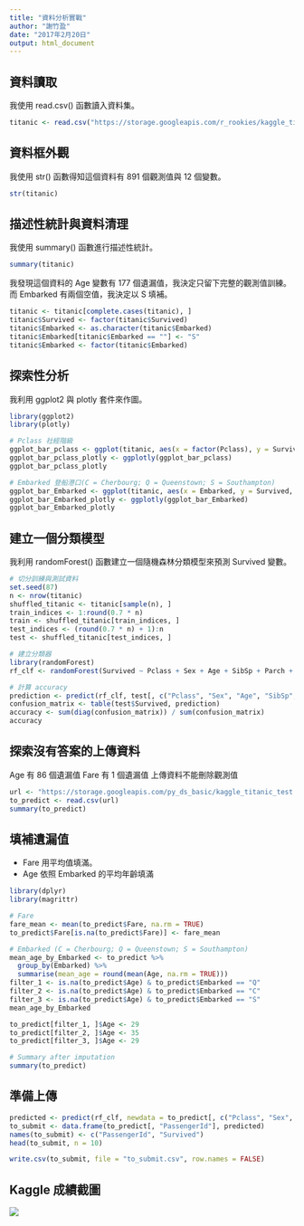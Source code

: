 ```yaml
---
title: "資料分析實戰"
author: "謝竹盈"
date: "2017年2月20日"
output: html_document
---
```

## 資料讀取
我使用 read.csv() 函數讀入資料集。
```r
titanic <- read.csv("https://storage.googleapis.com/r_rookies/kaggle_titanic_train.csv")
```

## 資料框外觀
我使用 str() 函數得知這個資料有 891 個觀測值與 12 個變數。

```R
str(titanic)
```

## 描述性統計與資料清理
我使用 summary() 函數進行描述性統計。


```R
summary(titanic)
```

我發現這個資料的 Age 變數有 177 個遺漏值，我決定只留下完整的觀測值訓練。而 Embarked 有兩個空值，我決定以 S 填補。

```R
titanic <- titanic[complete.cases(titanic), ]
titanic$Survived <- factor(titanic$Survived)
titanic$Embarked <- as.character(titanic$Embarked)
titanic$Embarked[titanic$Embarked == ""] <- "S"
titanic$Embarked <- factor(titanic$Embarked)
```

## 探索性分析
我利用 ggplot2 與 plotly 套件來作圖。
```R
library(ggplot2)
library(plotly)
```
```R
# Pclass 社經階級
ggplot_bar_pclass <- ggplot(titanic, aes(x = factor(Pclass), y = Survived, fill = factor(Pclass))) + geom_bar(stat = "identity", width = .7)
ggplot_bar_pclass_plotly <- ggplotly(ggplot_bar_pclass)
ggplot_bar_pclass_plotly

# Embarked 登船港口(C = Cherbourg; Q = Queenstown; S = Southampton)
ggplot_bar_Embarked <- ggplot(titanic, aes(x = Embarked, y = Survived, fill = Embarked)) + geom_bar(stat = "identity")
ggplot_bar_Embarked_plotly <- ggplotly(ggplot_bar_Embarked)
ggplot_bar_Embarked_plotly

```

## 建立一個分類模型
我利用 randomForest() 函數建立一個隨機森林分類模型來預測 Survived 變數。

```R
# 切分訓練與測試資料
set.seed(87)
n <- nrow(titanic)
shuffled_titanic <- titanic[sample(n), ]
train_indices <- 1:round(0.7 * n)
train <- shuffled_titanic[train_indices, ]
test_indices <- (round(0.7 * n) + 1):n
test <- shuffled_titanic[test_indices, ]

# 建立分類器
library(randomForest)
rf_clf <- randomForest(Survived ~ Pclass + Sex + Age + SibSp + Parch + Fare + Embarked, data = train, ntree = 100)

# 計算 accuracy
prediction <- predict(rf_clf, test[, c("Pclass", "Sex", "Age", "SibSp", "Parch", "Fare", "Embarked")])
confusion_matrix <- table(test$Survived, prediction)
accuracy <- sum(diag(confusion_matrix)) / sum(confusion_matrix)
accuracy
```

## 探索沒有答案的上傳資料
Age 有 86 個遺漏值
Fare 有 1 個遺漏值
上傳資料不能刪除觀測值

```R
url <- "https://storage.googleapis.com/py_ds_basic/kaggle_titanic_test.csv"
to_predict <- read.csv(url)
summary(to_predict)
```

## 填補遺漏值
+ Fare 用平均值填滿。
+ Age 依照 Embarked 的平均年齡填滿
```R
library(dplyr)
library(magrittr)

# Fare
fare_mean <- mean(to_predict$Fare, na.rm = TRUE)
to_predict$Fare[is.na(to_predict$Fare)] <- fare_mean

# Embarked (C = Cherbourg; Q = Queenstown; S = Southampton)
mean_age_by_Embarked <- to_predict %>%
  group_by(Embarked) %>%
  summarise(mean_age = round(mean(Age, na.rm = TRUE)))
filter_1 <- is.na(to_predict$Age) & to_predict$Embarked == "Q"
filter_2 <- is.na(to_predict$Age) & to_predict$Embarked == "C"
filter_3 <- is.na(to_predict$Age) & to_predict$Embarked == "S"
mean_age_by_Embarked
```

```R
to_predict[filter_1, ]$Age <- 29
to_predict[filter_2, ]$Age <- 35
to_predict[filter_3, ]$Age <- 29

# Summary after imputation
summary(to_predict)
```

## 準備上傳
```R
predicted <- predict(rf_clf, newdata = to_predict[, c("Pclass", "Sex", "Age", "SibSp", "Parch", "Fare", "Embarked")])
to_submit <- data.frame(to_predict[, "PassengerId"], predicted)
names(to_submit) <- c("PassengerId", "Survived")
head(to_submit, n = 10)

write.csv(to_submit, file = "to_submit.csv", row.names = FALSE)
```

## Kaggle 成績截圖
![](C:\Users\ASUS\Desktop\R\R_HW\R_HW_Final\score.jpg)



